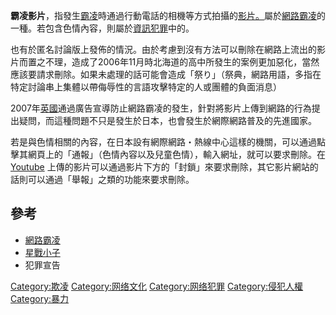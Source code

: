 {{unreferenced|time=2016-01-20T03:39:32+00:00}}
'''霸凌影片'''，指發生[[霸凌|霸凌]]時通過行動電話的相機等方式拍攝的[[视频|影片。]]屬於[[網路霸凌|網路霸凌]]的一種。若包含色情內容，則屬於[[电脑犯罪|資訊犯罪]]中的{{tsl|ja|性的いじめ|性霸凌}}。

也有於匿名討論版上發佈的情況。由於考慮到沒有方法可以刪除在網路上流出的影片而置之不理，造成了2006年11月時北海道的高中所發生的案例更加惡化，當然應該要請求刪除。如果未處理的話可能會造成「祭り」（祭典，網路用語，多指在特定討論串上集體以帶侮辱性的言語攻擊特定的人或團體的負面消息）

2007年[[英国|英國]]通過廣告宣導防止網路霸凌的發生，針對將影片上傳到網路的行為提出疑問，而這種問題不只是發生於日本，也會發生於網際網路普及的先進國家。

若是與色情相關的內容，在日本設有網際網路・熱線中心這樣的機關，可以通過點擊其網頁上的「通報」（色情內容以及兒童色情），輸入網址，就可以要求刪除。在 [[YouTube|Youtube]] 上傳的影片可以通過影片下方的「封鎖」來要求刪除，其它影片網站的話則可以通過「舉報」之類的功能來要求刪除。

== 參考 ==
* [[網路霸凌|網路霸凌]]
* [[星战小子|星戰小子]]
* 犯罪宣告
[[Category:欺凌|Category:欺凌]]
[[Category:网络文化|Category:网络文化]]
[[Category:网络犯罪|Category:网络犯罪]]
[[Category:侵犯人權|Category:侵犯人權]]
[[Category:暴力|Category:暴力]]